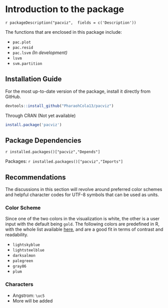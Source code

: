 # Introduction to the package

`r packageDescription("pacviz",  fields = c('Description'))`


The functions that are enclosed in this package include:

- `pac.plot`
- `pac.resid`
- `pac.lsvm` *(In development)*
- `lsvm`
- `svm.partition`

## Installation Guide
For the most up-to-date version of the package, install it directly from GitHub.

```R
devtools::install_github("PharaohCola13/pacviz")
```
Through CRAN (Not yet available)
```R
install.package('pacviz')
```

## Package Dependencies
`r installed.packages()["pacviz","Depends"]`

Packages: `r installed.packages()["pacviz","Imports"]`

## Recommendations

The discussions in this section will revolve around preferred color schemes and helpful character codes for UTF-8 symbols
that can be used as units.

### Color Scheme

Since one of the two colors in the visualization is white, the other is a user input with the default being `gold`. The following colors are predefined in R, with the whole list available [here](http://www.stat.columbia.edu/~tzheng/files/Rcolor.pdf)\footnote{http://www.stat.columbia.edu/~tzheng/files/Rcolor.pdf},
and are a good fit in terms of contrast and readability.

- `lightskyblue`
- `lightsteelblue`
- `darksalmon`
- `palegreen`
- `gray86`
- `plum`

### Characters

- Angstrom: `\uc5`
- More will be added
